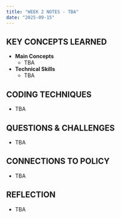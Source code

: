 ```yaml
---
title: "WEEK 2 NOTES - TBA"
date: "2025-09-15"
---
```


## KEY CONCEPTS LEARNED
- **Main Concepts**
  - TBA
- **Technical Skills**
  - TBA

## CODING TECHNIQUES
- TBA

## QUESTIONS & CHALLENGES
- TBA

## CONNECTIONS TO POLICY
- TBA

## REFLECTION
- TBA
